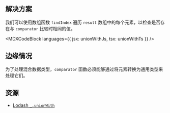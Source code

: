 

## 解决方案

我们可以使用数组函数 `findIndex` 遍历 `result` 数组中的每个元素，以检查是否存在与 `comparator` 比较时相同的值。

<MDXCodeBlock languages={{ jsx: unionWithJs, tsx: unionWithTs }} />

## 边缘情况

为了处理混合数据类型，`comparator` 函数必须能够通过将元素转换为通用类型来处理它们。

## 资源

* [Lodash `_.unionWith`](https://lodash.com/docs/#unionWith)
